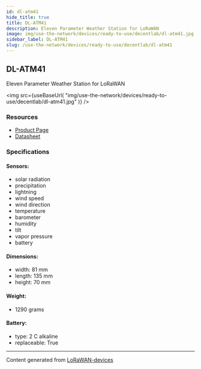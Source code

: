 ```yaml
---
id: dl-atm41
hide_title: true
title: DL-ATM41
description: Eleven Parameter Weather Station for LoRaWAN
image: img/use-the-network/devices/ready-to-use/decentlab/dl-atm41.jpg
sidebar_label: DL-ATM41
slug: /use-the-network/devices/ready-to-use/decentlab/dl-atm41
---
```



## DL-ATM41

Eleven Parameter Weather Station for LoRaWAN

<img
  src={useBaseUrl(
    "img/use-the-network/devices/ready-to-use/decentlab/dl-atm41.jpg"
  )}
/>

### Resources

- [Product Page](https://www.decentlab.com/products/eleven-parameter-weather-station-for-lorawan)
- [Datasheet](https://cdn.decentlab.com/download/datasheets/Decentlab-DL-ATM41-datasheet.pdf)

### Specifications

#### Sensors:

- solar radiation
- precipitation
- lightning
- wind speed
- wind direction
- temperature
- barometer
- humidity
- tilt
- vapor pressure
- battery

#### Dimensions:

- width: 81 mm
- length: 135 mm
- height: 70 mm

#### Weight:

- 1290 grams

#### Battery:

- type: 2 C alkaline
- replaceable: True

---

Content generated from
[LoRaWAN-devices](https://github.com/TheThingsNetwork/lorawan-devices)
